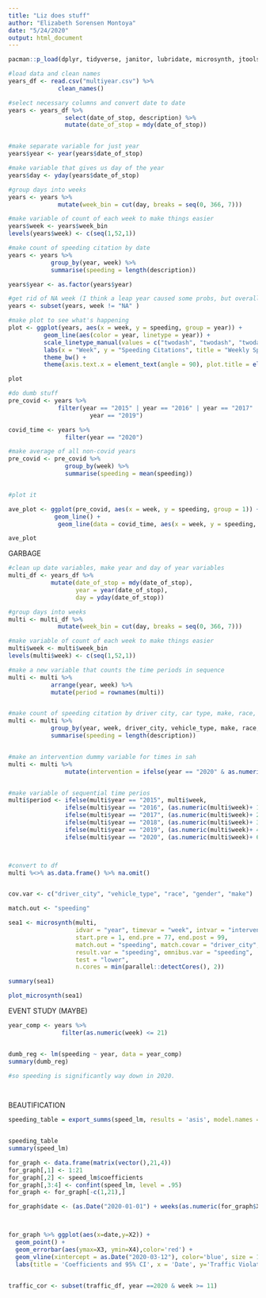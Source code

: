 ```yaml
---
title: "Liz does stuff"
author: "Elizabeth Sorensen Montoya"
date: "5/24/2020"
output: html_document
---
```




```r
pacman::p_load(dplyr, tidyverse, janitor, lubridate, microsynth, jtools)

#load data and clean names
years_df <- read.csv("multiyear.csv") %>%
              clean_names()

#select necessary columns and convert date to date
years <- years_df %>% 
                select(date_of_stop, description) %>%
                mutate(date_of_stop = mdy(date_of_stop))


#make separate variable for just year 
years$year <- year(years$date_of_stop)

#make variable that gives us day of the year
years$day <- yday(years$date_of_stop)

#group days into weeks 
years <- years %>%
              mutate(week_bin = cut(day, breaks = seq(0, 366, 7)))

#make variable of count of each week to make things easier
years$week <- years$week_bin 
levels(years$week) <- c(seq(1,52,1))

#make count of speeding citation by date 
years <- years %>%
            group_by(year, week) %>%
            summarise(speeding = length(description))

years$year <- as.factor(years$year)

#get rid of NA week (I think a leap year caused some probs, but overall everything is okay)
years <- subset(years, week != "NA" )

#make plot to see what's happening
plot <- ggplot(years, aes(x = week, y = speeding, group = year)) +
          geom_line(aes(color = year, linetype = year)) +
          scale_linetype_manual(values = c("twodash", "twodash", "twodash", "twodash", "twodash", "solid")) +
          labs(x = "Week", y = "Speeding Citations", title = "Weekly Speeding Citations Given")  +
          theme_bw() +
          theme(axis.text.x = element_text(angle = 90), plot.title = element_text(face = "bold", hjust = 0.5))

plot

```








```r

#do dumb stuff
pre_covid <- years %>%
              filter(year == "2015" | year == "2016" | year == "2017" | year =="2018" | 
                       year == "2019") 

covid_time <- years %>%
                filter(year == "2020")

#make average of all non-covid years
pre_covid <- pre_covid %>%
                group_by(week) %>%
                summarise(speeding = mean(speeding))


#plot it

ave_plot <- ggplot(pre_covid, aes(x = week, y = speeding, group = 1)) +
             geom_line() +
              geom_line(data = covid_time, aes(x = week, y = speeding, color = "red"))

ave_plot
```


GARBAGE
```r

#clean up date variables, make year and day of year variables
multi_df <- years_df %>%
            mutate(date_of_stop = mdy(date_of_stop),
                   year = year(date_of_stop),
                   day = yday(date_of_stop))

#group days into weeks 
multi <- multi_df %>%
              mutate(week_bin = cut(day, breaks = seq(0, 366, 7)))

#make variable of count of each week to make things easier
multi$week <- multi$week_bin 
levels(multi$week) <- c(seq(1,52,1))

#make a new variable that counts the time periods in sequence
multi <- multi %>%
            arrange(year, week) %>%
            mutate(period = rownames(multi))


#make count of speeding citation by driver city, car type, make, race, gender
multi <- multi %>%
            group_by(year, week, driver_city, vehicle_type, make, race, gender) %>%
            summarise(speeding = length(description))


#make an intervention dummy variable for times in sah
multi <- multi %>%
                mutate(intervention = ifelse(year == "2020" & as.numeric(week) >= "13", 1, 0))


#make variable of sequential time perios
multi$period <- ifelse(multi$year == "2015", multi$week,
                ifelse(multi$year == "2016", (as.numeric(multi$week)+ 12),
                ifelse(multi$year == "2017", (as.numeric(multi$week)+ 24),
                ifelse(multi$year == "2018", (as.numeric(multi$week)+ 36),
                ifelse(multi$year == "2019", (as.numeric(multi$week)+ 48),
                ifelse(multi$year == "2020", (as.numeric(multi$week)+ 60), "lies"))))))



#convert to df
multi %<>% as.data.frame() %>% na.omit()


cov.var <- c("driver_city", "vehicle_type", "race", "gender", "make")

match.out <- "speeding"

sea1 <- microsynth(multi,
                   idvar = "year", timevar = "week", intvar = "intervention",
                   start.pre = 1, end.pre = 77, end.post = 99,
                   match.out = "speeding", match.covar = "driver_city",
                   result.var = "speeding", omnibus.var = "speeding",
                   test = "lower",
                   n.cores = min(parallel::detectCores(), 2))

summary(sea1)

plot_microsynth(sea1)


```



EVENT STUDY (MAYBE)
```r


year_comp <- years %>%
               filter(as.numeric(week) <= 21) 


dumb_reg <- lm(speeding ~ year, data = year_comp)
summary(dumb_reg)

#so speeding is significantly way down in 2020. 
  



```



BEAUTIFICATION
```r

speeding_table = export_summs(speed_lm, results = 'asis', model.names = c("Speeding Violations"), coefs = c("Outside of Event Window" = "r_not", "8 Weeks Before" = "r_neg8", "7 Weeks Before" = "r_neg7", "6 Weeks Before" = "r_neg6", "5 Weeks Before" = "r_neg5", "4 Weeks Before" = "r_neg4", "3 Weeks Before" = "r_neg3", "2 Weeks Before" = "r_neg2", "1 Week Before" = "r_neg1", "Week of" = "r_0", "1 Week After" = "r_1", "2 Weeks After" = "r_2", "3 Weeks After" = "r_3", "4 Weeks After" = "r_4", "5 Weeks After" = "r_5", "6 Weeks After" = "r_6", "7 Weeks After" = "r_7", "8 Weeks After" = "r_8", "9 Weeks After" = "r_9", "10 Weeks After" = "r_10"), digits = getOption("jtools-digits", default = 6), to.file = "PDF", file.name = "crime_reg.pdf")


speeding_table
summary(speed_lm)

for_graph <- data.frame(matrix(vector(),21,4))
for_graph[,1] <- 1:21
for_graph[,2] <- speed_lm$coefficients
for_graph[,3:4] <- confint(speed_lm, level = .95)
for_graph <- for_graph[-c(1,21),]

for_graph$date <- (as.Date("2020-01-01") + weeks(as.numeric(for_graph$X1)-1))



for_graph %>% ggplot(aes(x=date,y=X2)) +
  geom_point() + 
  geom_errorbar(aes(ymax=X3, ymin=X4),color='red') +
  geom_vline(xintercept = as.Date("2020-03-12"), color='blue', size = 1) +
  labs(title = 'Coefficients and 95% CI', x = 'Date', y='Traffic Violations')



```

```r
traffic_cor <- subset(traffic_df, year ==2020 & week >= 11)
```
